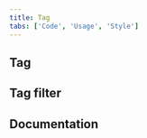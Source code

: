 ```yaml
---
title: Tag
tabs: ['Code', 'Usage', 'Style']
---
```


## Tag

<ComponentCode
  name="Tag"
  component="tag"
  variation="tag"
  hasReactVersion
  hasVueVersion="tag--default"
  hasAngularVersion="?path=/story/tag--basic"
  codepen="zXqoLz"></ComponentCode>

## Tag filter

<ComponentCode
  name="Tag filter"
  component="tag"
  variation="tag--filter"
  hasReactVersion
  codepen="XQdNPg"></ComponentCode>

## Documentation

<ComponentDocs component="tag"></ComponentDocs>
